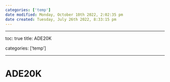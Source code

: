 ```yaml
---
categories: ['temp']
date modified: Monday, October 10th 2022, 2:02:35 pm
date created: Tuesday, July 26th 2022, 8:33:15 pm
---
```


---

toc: true
title: ADE20K

categories: ['temp']

---

# ADE20K



